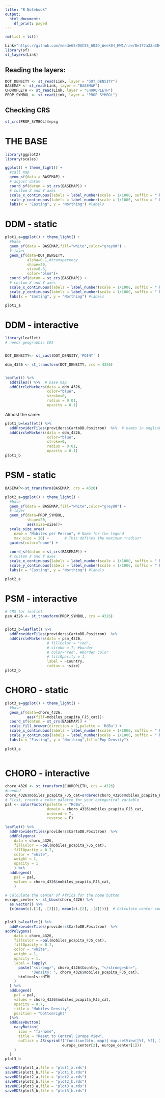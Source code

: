 ```yaml
---
title: "R Notebook"
output:
  html_document:
    df_print: paged
---
```


```r
rm(list = ls())

Link="https://github.com/meade68/DACSS_603D_Week04_HW1/raw/0e172a33a3842ccd5c0ac9c71e15097a3b1aa9a6/EUROPE_3035.gpkg"
library(sf)
st_layers(Link)
```

## Reading the layers:

```r
DOT_DENSITY <- st_read(Link, layer = "DOT_DENSITY")
BASEMAP <- st_read(Link, layer = "BASEMAP")
CHOROPLETH <- st_read(Link, layer = "CHOROPLETH")
PROP_SYMBOL <- st_read(Link, layer = "PROP_SYMBOL")

```

## Checking CRS

```r
st_crs(PROP_SYMBOL)$epsg
```

# THE BASE

```r
library(ggplot2)
library(scales)

ggplot() + theme_light() +
  #call map
  geom_sf(data = BASEMAP) + 
  # adjust datum 
  coord_sf(datum = st_crs(BASEMAP)) + 
  # custom X and Y axes
  scale_x_continuous(labels = label_number(scale = 1/1000, suffix = " km")) +
  scale_y_continuous(labels = label_number(scale = 1/1000, suffix = " km")) +
  labs(x = "Easting", y = "Northing") #labels
```

# DDM - static

```r
plot1_a=ggplot() + theme_light() +
  #base
  geom_sf(data = BASEMAP,fill="white",color="grey80") +
  # layer
  geom_sf(data=DOT_DENSITY,
          alpha=0.1,#transparency
          shape=20,
          size=0.5,
          color="blue")+
  coord_sf(datum = st_crs(BASEMAP)) + 
  # custom X and Y axes
  scale_x_continuous(labels = label_number(scale = 1/1000, suffix = " km")) +
  scale_y_continuous(labels = label_number(scale = 1/1000, suffix = " km")) +
  labs(x = "Easting", y = "Northing") #labels

plot1_a
```

# DDM - interactive

```r
library(leaflet)
# needs geographic CRS


DOT_DENSITY<- st_cast(DOT_DENSITY,'POINT' )

ddm_4326 <- st_transform(DOT_DENSITY, crs = 4326)


leaflet() %>%
  addTiles() %>%  # base map
  addCircleMarkers(data = ddm_4326,
                   color="blue",
                   stroke=0,
                   radius = 0.01,
                   opacity = 0.1)
```

Almost the same:

```r
plot1_b=leaflet() %>%
  addProviderTiles(providers$CartoDB.Positron)  %>%  # names in english
  addCircleMarkers(data = ddm_4326,
                   color="blue",
                   stroke=0,
                   radius = 0.01,
                   opacity = 0.1)
plot1_b
```

# PSM - static

```r


BASEMAP<-st_transform(BASEMAP, crs = 4326)

plot2_a=ggplot() + theme_light() +
  #base
  geom_sf(data = BASEMAP,fill="white",color="grey80") +
  # layer
  geom_sf(data=PROP_SYMBOL,
          shape=20,
          aes(size=size))+
  scale_size_area(
    name = "Mobiles per Person", # Name for the legend
    max_size = 20) +       # This defines the maximum *radius*
  guides(color="none") + 
  
  coord_sf(datum = st_crs(BASEMAP)) + 
  # custom X and Y axes
  scale_x_continuous(labels = label_number(scale = 1/1000, suffix = " km")) +
  scale_y_continuous(labels = label_number(scale = 1/1000, suffix = " km")) +
  labs(x = "Easting", y = "Northing") #labels

plot2_a  
```

# PSM - interactive

```r
# CRS for leaflet
psm_4326 <- st_transform(PROP_SYMBOL, crs = 4326)


plot2_b=leaflet() %>%
  addProviderTiles(providers$CartoDB.Positron)  %>%  
  addCircleMarkers(data = psm_4326,
                   # fillColor = "red",
                   # stroke = T, #border
                   # color="red", #border color
                   # fillOpacity = 1,
                   label = ~Country,
                   radius = ~size)
plot2_b
```

# CHORO - static

```r
plot3_a=ggplot() + theme_light() +
  #base
  geom_sf(data=choro_4326,
          aes(fill=mobiles_pcapita_FJ5_cat))+
  coord_sf(datum = st_crs(BASEMAP)) +
  scale_fill_brewer(direction = 1,palette = 'RdBu') + 
  scale_x_continuous(labels = label_number(scale = 1/1000, suffix = " km")) +
  scale_y_continuous(labels = label_number(scale = 1/1000, suffix = " km")) +
  labs(x = "Easting", y = "Northing",fill="Pop Density")
  
plot3_a
  
```

# CHORO - interactive

```r
choro_4326 <- st_transform(CHOROPLETH, crs = 4326)
#needed
choro_4326$mobiles_pcapita_FJ5_cat=ordered(choro_4326$mobiles_pcapita_FJ5_cat)
# First, create a color palette for your categorical variable
pal <- colorFactor(palette = "RdBu",
                   domain = choro_4326$mobiles_pcapita_FJ5_cat,
                   ordered = T,
                   reverse = F)

leaflet() %>%
  addProviderTiles(providers$CartoDB.Positron)  %>% 
  addPolygons(
    data = choro_4326,
    fillColor = ~pal(mobiles_pcapita_FJ5_cat),
    fillOpacity = 0.7,
    color = "white",
    weight = 1,
    opacity = 1
    ) %>%
  addLegend(
    pal = pal,
    values = choro_4326$mobiles_pcapita_FJ5_cat,
    )
```

```r
# Calculate the center of Africa for the home button
europe_center <- st_bbox(choro_4326) %>% 
  as.vector() %>% 
  {c(mean(c(.[1], .[3])), mean(c(.[2], .[4])))}  # Calculate center coordinates


plot3_b=leaflet() %>%
  addProviderTiles(providers$CartoDB.Positron)  %>% 
addPolygons(
    data = choro_4326,
    fillColor = ~pal(mobiles_pcapita_FJ5_cat),
    fillOpacity = 0.7,
    color = "white",
    weight = 1,
    opacity = 1,
    label = lapply(
      paste("<strong>", choro_4326$Country, "</strong><br>",
            "Density: ", choro_4326$mobiles_pcapita_FJ5_cat),
      htmltools::HTML
    )
  ) %>%
  addLegend(
    pal = pal,
    values = choro_4326$mobiles_pcapita_FJ5_cat,
    opacity = 0.7,
    title = "Mobiles Density",
    position = "bottomright"
  )%>%
  addEasyButton(
    easyButton(
      icon = "fa-home", 
      title = "Reset to Central Europe View",
      onClick = JS(sprintf("function(btn, map){ map.setView([%f, %f], 3); }", 
                          europe_center[2], europe_center[1]))
    )
  )
plot3_b
```

```r
saveRDS(plot1_a,file = "plot1_a.rds")
saveRDS(plot1_b,file = "plot1_b.rds")
saveRDS(plot2_a,file = "plot2_a.rds")
saveRDS(plot2_b,file = "plot2_b.rds")
saveRDS(plot3_a,file = "plot3_a.rds")
saveRDS(plot3_b,file = "plot3_b.rds")
```
